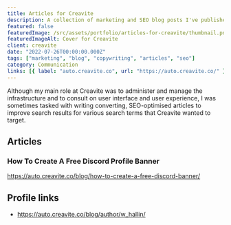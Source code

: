 ```yaml
---
title: Articles for Creavite
description: A collection of marketing and SEO blog posts I've published for the SaaS platform Creavite.
featured: false
featuredImage: /src/assets/portfolio/articles-for-creavite/thumbnail.png
featuredImageAlt: Cover for Creavite
client: creavite
date: "2022-07-26T00:00:00.000Z"
tags: ["marketing", "blog", "copywriting", "articles", "seo"]
category: Communication
links: [{ label: "auto.creavite.co", url: "https://auto.creavite.co/" }]
---
```


Although my main role at Creavite was to administer and manage the infrastructure and to consult on user interface and user experience, I was sometimes tasked with writing converting, SEO-optimised articles to improve search results for various search terms that Creavite wanted to target.

## Articles

### How To Create A Free Discord Profile Banner

https://auto.creavite.co/blog/how-to-create-a-free-discord-banner/

## Profile links

- https://auto.creavite.co/blog/author/w_hallin/

